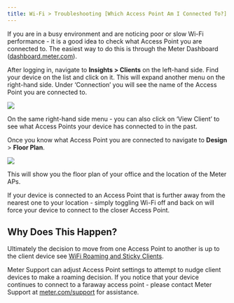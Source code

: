 ```yaml
---
title: Wi-Fi > Troubleshooting [Which Access Point Am I Connected To?]
---
```


If you are in a busy environment and are noticing poor or slow Wi-Fi performance - it is a good idea to check what Access Point you are connected to. The easiest way to do this is through the Meter Dashboard ([dashboard.meter.com](https://dashboard.meter.com/)).

After logging in, navigate to <strong>Insights > Clients</strong> on the left-hand side. Find your device on the list and click on it. This will expand another menu on the right-hand side. Under ‘Connection’ you will see the name of the Access Point you are connected to.

<Frame>
  <img src="https://support.meter.com/hc/article_attachments/30144420467085"/>
</Frame>

On the same right-hand side menu - you can also click on ‘View Client’ to see what Access Points your device has connected to in the past.

Once you know what Access Point you are connected to navigate to <strong>Design</strong> > <strong>Floor Plan</strong>.

<Frame>
  <img src="https://support.meter.com/hc/article_attachments/30137353797133"/>
</Frame>

This will show you the floor plan of your office and the location of the Meter APs.

If your device is connected to an Access Point that is further away from the nearest one to your location - simply toggling Wi-Fi off and back on will force your device to connect to the closer Access Point.

## Why Does This Happen?

Ultimately the decision to move from one Access Point to another is up to the client device see [WiFi Roaming and Sticky Clients](https://support.meter.com/hc/en-us/articles/12161901538317-WiFi-Roaming-and-Sticky-Clients).

Meter Support can adjust Access Point settings to attempt to nudge client devices to make a roaming decision. If you notice that your device continues to connect to a faraway access point - please contact Meter Support at [meter.com/support](http://meter.com/support) for assistance.